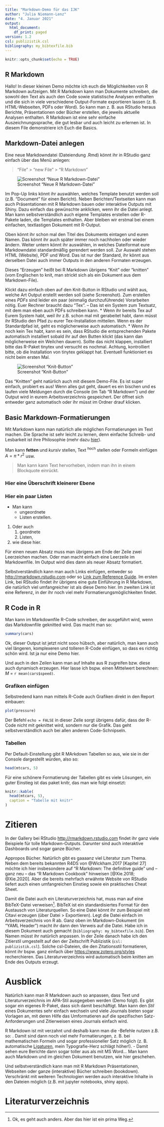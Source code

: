 ```yaml
---
title: "Markdown-Demo für das IJK"
author: "Julia Niemann-Lenz"
date: "4. Januar 2021"
output:
  html_document:
    df_print: paged
version: 1.2
csl: publizistik.csl
bibliography: my_bibtexfile.bib
---
```


```r
knitr::opts_chunk$set(echo = TRUE)
```

## R Markdown
Hallo! In dieser kleinen Demo möchte ich euch die Möglichkeiten von R Markdown aufzeigen.
Mit R Markdown kann man Dokumente schreiben, die sowohl den Text als auch den Code sowie statistische Analysen enthalten und die sich in viele verschiedene Output-Formate exportieren lassen (z. B. HTML-Webseiten, PDFs oder Word). 
So kann man z. B. aus RStudio heraus Berichte, Präsentationen oder Bücher erstellen, die jeweils aktuelle Analysen enthalten. R Markdown ist eine sehr einfache Auszeichnungssprache, die gut lesbar und auch leicht zu erlernen ist. In diesem File demonstriere ich Euch die Basics.

## Markdown-Datei anlegen
Eine neue Markdowndatei (Dateiendung .Rmd) könnt ihr in RStudio ganz einfach über das Menü anlegen:

> "File" > "new File" > "R Markdown" 

![Screenshot "Neue R Markdown-Datei"](screenshot_new.png "Neue R Markdown-Datei")

Im Pop-Up links könnt ihr auswählen, welches Template benutzt werden soll (z.B. "Document" für einen Bericht). 
Neben Berichten/Textseiten kann man auch Präsentationen mit R Markdown bauen oder interaktive Outputs mit Shiny. 
Dazu einfach das gewünschte anklicken, wenn ihr die Datei anlegt.
Man kann selbstverständlich auch eigene Templates erstellen oder R-Pakete laden, die Templates enthalten. Aber bleiben wir erstmal bei einem einfachen, textlastigen Dokument mit R-Output.


Oben könnt ihr schon mal den Titel des Dokuments eintagen und euren Namen. 
Das könnt ihr auch später immer noch nachholen oder wieder ändern. Weiter untern könnt ihr auswählen, in welches Dateiformat eure Markdowndatei standardmäßig gerendert werden soll. 
Zur Auswahl stehen HTML (Website), PDF und Word. 
Das ist nur der Standard, ihr könnt aus derselben Datei auch immer Outputs in den anderen Formaten erzeugen. 

Dieses "Erzeugen" heißt bei R Markdown übrigens "Knit" oder "knitten" (vom Englischen to knit, man strickt sich als ein Dokument aus dem Markdown-File). 

Klickt dazu einfach oben auf den Knit-Button in RStudio und wählt aus, welche Art Output erstellt werden soll (siehe Screenshot). Zum erstellen eines *PDFs* sind leider ein paar (einmalig durchzuführende) Vorarbeiten nötig. Euer Rechner braucht dazu "Tex". -- Das ist ein System zum Textsatz, mit dem man eben auch PDFs schreiben kann. 
* Wenn ihr bereits Tex auf Eurem System habt, weil ihr z.B. schon mal mit \LaTeX gerabeitet habt, dann müsst ihr RStudio den Pfad zu eurer Tex-Installation mitteilen. Wenn es der Standardpfad ist, geht es möglicherweise auch automatisch.
* Wenn ihr noch kein Tex habt, kann es sein, dass RStudio die entsprechenden Pakete automatisch installiert sobald ihr auf den Butten klickt (das kann dan möglicherweise ein Weilchen dauern). Sollte das nicht klappen, installiert bitte das R-Paket tinytex und versucht es nochmal. Achtung, kontrolliert bitte, ob die Installation von tinytex geklappt hat. Eventuell funktioniert es nicht beim ersten Mal.

![Screenshot "Knit-Button"](screenshot_knit.png "Knit-Button")

Das "Knitten" geht natürlich auch mit diesem Demo-File. Es ist super einfach, probiert es aus! Wenn alles gut geht, dauert es ein bischen und es laufen viele Meldungen durch die Console (im Tab "R Markdown") und der Output wird in eurem Arbeitsverzeichnis gespeichert. 
Der öffnet sich entweder ganz automatisch oder ihr müsst im Ordner drauf klicken.

## Basic Markdown-Formatierungen
Mit Markdown kann man natürlich alle möglichen Formatierungen im Text machen. Die Sprache ist sehr leicht zu lernen, denn einfache Schreib- und Lesbarkeit ist ihre Philosophie (mehr dazu [hier](https://markdown.de/)). 

Man kann **fetten** und *kursiv* stellen, Text ^hoch^ stellen oder Formeln einfügen $A = \pi*r^{2}$ usw.

> Man kann kann Text hervorheben, indem man ihn in einem Blockquote einrückt.

### Hier eine Überschrift kleinerer Ebene

### Hier ein paar Listen
* Man kann
    * ungeordnete
    * Listen erstellen.
 
1. Oder auch 
    1. geordnete 
    2. Listen, 
2. wie diese hier.
  
Für einen neuen Absatz muss man übrigens am Ende der Zeile zwei Leerzeichen machen. 
Oder man macht einfach eine Leerzeile im Markdownfile. Im Output wird dies dann als neuer Absatz formatiert.

Selbstverständlich kann man auch Links einfügen, entweder so <http://rmarkdown.rstudio.com> oder so [Link zum Reference Guide](https://rstudio.com/wp-content/uploads/2015/03/rmarkdown-reference.pdf). 
Im ersten Link, bei RStudio findet ihr übrigens eine gute Einführung in R Markdown, die natürlich viel umfangreicher ist als diese Demo hier. 
Im zweiten Link ist eine Referenz, in der ihr noch viel mehr Formatierungsmöglichkeiten findet.


## R Code in R
Man kann im Markdownfile R-Code schreiben, der ausgeführt wird, wenn das Markdownfile geknitted wird.
Das macht man so:

```r
summary(cars)
```

Ok, dieser Output ist jetzt nicht sooo hübsch, aber natürlich, man kann auch viel längeren, komplexeren und tolleren R-Code einfügen, so dass es richtig schön wird. Ist ja nur eine Demo hier.

Und auch in den Zeilen kann man auf Inhalte aus R zugreifen bzw. diese auch dynamisch erzeugen. 
Hier lasse ich bspw. einen Mittelwert berechnen: *M* = `r mean(cars$speed)`.
\pagebreak

### Grafiken einfügen

Selbstredend kann man mittels R-Code auch Grafiken direkt in den Report einbauen:

```r
plot(pressure)
```

Der Befehl `echo = FALSE` in dieser Zelle sorgt übrigens dafür, dass der R-Code nicht mit geknittet wird, sondern nur die Grafik. 
Das geht selbstverständlich auch bei allen anderen Code-Schnipseln.

### Tabellen
Per Default-Einstellung gibt R MArkdown Tabellen so aus, wie sie in der Console dargestellt würden, also so:
```r
head(mtcars, 5)
```

Für eine schönere Formatierung der Tabellen gibt es viele Lösungen, ein guter Einstieg ist das paket knitr, das man wie folgt einsetzt:
```r
knitr::kable(
  head(mtcars, 5),
  caption = "Tabelle mit knitr"
)
```

# Zitieren
In der Gallery bei RStudio <http://rmarkdown.rstudio.com> findet ihr ganz viele Beispiele für tolle Markdown-Outputs. 
Darunter sind auch interaktive Dashboards und sogar ganze Bücher.

Appropos Bücher. Natürlich gibt es gaaaanz viel Literatur zum Thema. Neben dem bereits bekannten R4DS von @Wickham.2017[Kapitel 27] möchte ich hier insbesondere auf "R Markdown: The definitive guide" und -- ganz neu -- das "R Markdown Cookbook" hinweisen [@Xie.2018; @Xie.2020]. 
Aber die bereits mehrfach erwähnte Website von RStudio liefert auch einen umfangreichen Einstieg sowie ein praktisches Cheat Sheet. 

Damit die Datei auch ein Literaturverzeichnis hat, muss man auf eine BibTeX-Datei verweisen[^my_footnote]. 
BibTeX ist ein standardisiertes Format für den Austausch von Literaturquellen. 
So eine Datei könnt ihr zum Beispiel mit Citavi erzeugen (über Datei > Exportieren). 
Legt die Datei einfach im Arbeitsverzeichnis von R ab. 
Ganz oben im Markdown-Dokument (im "YAML Header") macht ihr dann den Verweis auf die Datei.
Habe ich in diesem Dokument auch gemacht (`bibliography: my_bibtexfile.bib`). 
Den Namen müsst ihr natürlich anpassen.
In der Zeile danach habe ich den Zitierstil umgestellt auf den der Zeitschrift Publizistik (`csl: publizistik.csl`). Solche csl-Dateien, die den Zitationsstil formatieren, könnt ihr bspw. ganz einfach über <https://www.zotero.org/styles> recherchieren. Das Literaturverzeichnis wird automatisch beim knitten am Ende des Outputs erzeugt.

[^my_footnote]: Ok, es geht auch anders. Aber das hier ist ein prima Weg.

# Ausblick
Natürlich kann man R Markdown auch so anpassen, dass Text und Literaturverzeichnis im APA-Stil ausgegeben werden (Demo folgt). Es gibt sogar ein eigenes R-Paket, dass sich damit beschäftigt. Man kann den *Stil* eines Dokumentes sehr einfach wechseln und viele Journals bieten sogar Vorlagen an, mit deren Hilfe das Umformatieren auf die spezifischen Satz-Anforderungen und Zitierweisen eines Journals einfach wird.

R Markdown ist mit \LaTeX verzahnt und deshalb kann man die \LaTeX-Befehle nutzen z.B. so: \textit{kursiv}. Damit sind dann noch viel mehr Formatierungen, z. B. bei mathematischen Formeln und sogar professioneller Satz möglich (z. B. automatische [Ligaturen](https://de.wikipedia.org/wiki/Ligatur_(Typografie)), mein Typografie-Herz schlägt höher!). - Damit sehen eure Berichte dann sogar toller aus als mit MS Word... Man kann auch Markdown und \LaTeX im gleichen Dokument benutzen, wie hier geschehen.

Und selbstverständlich kann man mit R Markdown Präsentationen, Webseiten oder ganze (interaktive) Bücher schreiben (bookdown). Verschränkt mit weiteren Technologien werden auch interaktive Inhalte in den Dateien möglich (z.B. mit jupyter notebooks, shiny apps).

# Literaturverzeichnis